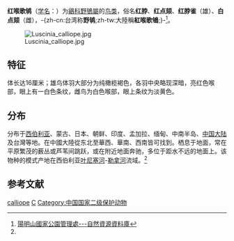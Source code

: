 {{noteTA
|T=zh-cn:红喉歌鸲; zh-tw:野鴝; 
|1=zh-cn:红喉歌鸲; zh-tw:野鴝; 
}}
{{speciesbox
| name = 红喉歌鸲
| image = Luscinia calliope - Pak Chong 3.jpg
| image_caption = 雄鳥，攝於[[泰國|泰國]]{{le|巴衝縣|Pak Chong District|巴衝}}
| image2= Luscinia calliope 2.jpg
| image2_caption = 雌鳥，攝於[[野柳|野柳]]
| status = LC | status_system = IUCN3.1
| genus = Calliope
| species = calliope
| authority = ([[彼得·西蒙·帕拉斯|Pallas]], 1776)<ref name='id3026'>{{cite web | url = | title = 红点颏,红喉歌鸲 | work = 《中国动物物种编目数据库》 | publisher = 中国科学院微生物研究所 | author = 中国科学院动物研究所 | accessdate = 2009-04-04 }}</ref>
| range_map =Luscinia calliope distribution.jpg
| range_map_caption = <br/>{{legend0|#90B704|夏季|border=solid 1px black}}  {{legend0|#005599|冬季|border=solid 1px black}}<ref>{{cite book|title=[[Handbuch_der_Vögel_Mitteleuropas|Handbuch der Vögel Mitteleuropas]]|year=1988|isbn=3-923527-00-4|author=Urs N. Glutz von Blotzheim|author2=K. M. Bauer}}</ref>
| synonyms = ''Luscinia calliope''
}}

'''红喉歌鸲'''（[[学名|学名]]：{{lang|la|''Calliope calliope''}}）为[[鶲科|鶲科]][[野鴝屬|野鴝屬]]的[[鸟类|鸟类]]，俗名'''红脖'''、'''红点颏'''、'''红脖雀'''（雄）、'''白点颏'''（雌），-{zh-cn:台湾称'''野鸲''';zh-tw:大陸稱'''紅喉歌鴝''';}-<ref>[http://gis.ymsnp.gov.tw/nature/sys_guest/Main_life.cfm?etab=DB_A_Bird&uid=AB0405 陽明山國家公園管理處---自然資源資料庫]{{dead link|date=2018年4月 |bot=InternetArchiveBot |fix-attempted=yes }}</ref>。

[[File:Luscinia_calliope.jpg|thumb]]

== 特征 ==
体长达16厘米；雄鸟体羽大部分为纯橄榄褐色，各羽中央略现深暗，亮红色喉部，眼上有一白色条纹，雌鸟为白色喉部，眼上条纹为淡黄色。

== 分布 ==
分布于[[西伯利亚|西伯利亚]]、蒙古、日本、朝鲜、印度、孟加拉、缅甸、中南半岛、[[中国大陆|中国大陆]]及台灣等地。在中國大陸從东北至華西、華南、西南皆可找到。栖息于地面，常在平原繁茂的薮丛或芦苇间跳跃，或在附近地面奔驰，多位于距水不远的地面上。该物种的模式产地在西伯利亚[[叶尼塞河|叶尼塞河]]-[[勒拿河|勒拿河]]流域。<ref name='id3026'/>

== 参考文献 ==
{{reflist}}

{{Commons category|Luscinia calliope}}
{{Taxonbar|from=Q27075678}}

[[Category:歌鸲属|calliope]]
[[Category:1776年描述的鸟类|C]]
[[Category:中国国家二级保护动物|Category:中国国家二级保护动物]]
{{Passeriformes-stub}}